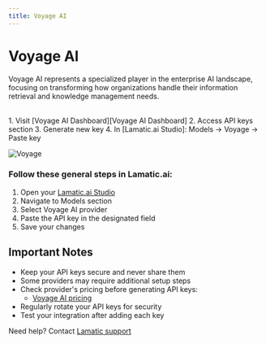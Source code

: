 ```yaml
---
title: Voyage AI
---
```



[Voyage AI Dashboard]: https://dash.voyageai.com/
[Voyage AI pricing]: https://docs.voyageai.com/docs/pricing

[Lamatic.ai Studio]: https://studio.lamatic.ai
[Lamatic support]: https://support.lamatic.ai

# Voyage AI
Voyage AI represents a specialized player in the enterprise AI landscape, focusing on transforming how organizations handle their information retrieval and knowledge management needs. 

<br/>
1. Visit [Voyage AI Dashboard][Voyage AI Dashboard]
2. Access API keys section
3. Generate new key
4. In [Lamatic.ai Studio]: Models → Voyage → Paste key

![Voyage](./img/voyage.png)

### Follow these general steps in Lamatic.ai:
1. Open your [Lamatic.ai Studio]
2. Navigate to Models section
3. Select Voyage AI provider
4. Paste the API key in the designated field
5. Save your changes

## Important Notes
- Keep your API keys secure and never share them
- Some providers may require additional setup steps
- Check provider's pricing before generating API keys:
  - [Voyage AI pricing]
- Regularly rotate your API keys for security
- Test your integration after adding each key


Need help? Contact [Lamatic support]